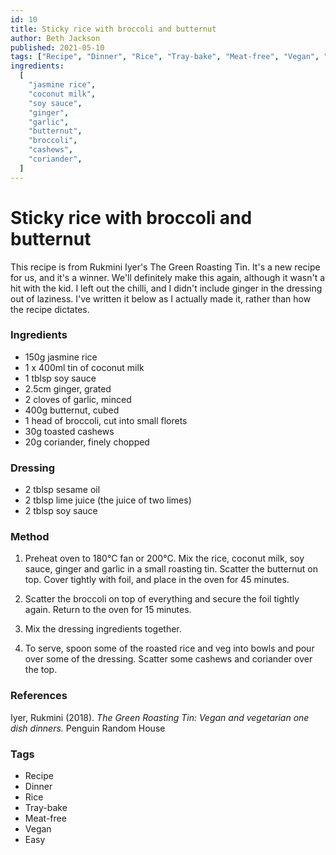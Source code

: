 ```yaml
---
id: 10
title: Sticky rice with broccoli and butternut
author: Beth Jackson
published: 2021-05-10
tags: ["Recipe", "Dinner", "Rice", "Tray-bake", "Meat-free", "Vegan", "Easy"]
ingredients:
  [
    "jasmine rice",
    "coconut milk",
    "soy sauce",
    "ginger",
    "garlic",
    "butternut",
    "broccoli",
    "cashews",
    "coriander",
  ]
---
```


# Sticky rice with broccoli and butternut

This recipe is from Rukmini Iyer's The Green Roasting Tin. It's a new recipe for us, and it's a winner. We'll definitely make this again, although it wasn't a hit with the kid. I left out the chilli, and I didn't include ginger in the dressing out of laziness. I've written it below as I actually made it, rather than how the recipe dictates.

### Ingredients

- 150g jasmine rice
- 1 x 400ml tin of coconut milk
- 1 tblsp soy sauce
- 2.5cm ginger, grated
- 2 cloves of garlic, minced
- 400g butternut, cubed
- 1 head of broccoli, cut into small florets
- 30g toasted cashews
- 20g coriander, finely chopped

### Dressing

- 2 tblsp sesame oil
- 2 tblsp lime juice (the juice of two limes)
- 2 tblsp soy sauce

### Method

1. Preheat oven to 180°C fan or 200°C. Mix the rice, coconut milk, soy sauce, ginger and garlic in a small roasting tin. Scatter the butternut on top. Cover tightly with foil, and place in the oven for 45 minutes.

<Timer inputHours={0} inputMinutes={45} inputSeconds={0} />

2. Scatter the broccoli on top of everything and secure the foil tightly again. Return to the oven for 15 minutes.

<Timer inputHours={0} inputMinutes={15} inputSeconds={0} />

3. Mix the dressing ingredients together.

4. To serve, spoon some of the roasted rice and veg into bowls and pour over some of the dressing. Scatter some cashews and coriander over the top.

### References

Iyer, Rukmini (2018). _The Green Roasting Tin: Vegan and vegetarian one dish dinners._ Penguin Random House

### Tags

- Recipe
- Dinner
- Rice
- Tray-bake
- Meat-free
- Vegan
- Easy
